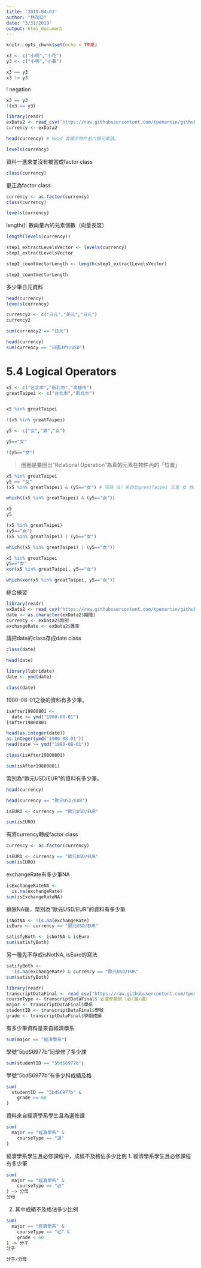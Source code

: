 ```yaml
---
title: '2019-04-03'
author: "林茂廷"
date: "3/31/2019"
output: html_document
---
```


```r
knitr::opts_chunk$set(echo = TRUE)
```


```r
x3 <- c("小明","小花")
y3 <- c("小明","小華")
```

```r
x3 == y3
x3 != y3
```

! negation
```r
x3 == y3
!(x3 == y3)
```

```r
library(readr)
exData2 <- read_csv("https://raw.githubusercontent.com/tpemartin/github-data/master/exData2.csv")
currency <- exData2
```

```r
head(currency) # head 會顯示物件前六個元素值。
```
```r
levels(currency)
```


資料一進來並沒有被當成factor class
```r
class(currency)
```

更正為factor class
```r
currency <- as.factor(currency)
class(currency)
```


```r
levels(currency)
```

length(): 數向量內的元素個數（向量長度）
```r
length(levels(currency))
```

```r
step1_extractLevelsVector <- levels(currency)
step1_extractLevelsVector
```

```r
step2_countVectorLength <- length(step1_extractLevelsVector)
```

```r
step2_countVectorLength
```

多少筆日元資料

```r
head(currency)
levels(currency)
```

```r
currency2 <- c("日元","美元","日元")
currency2
```

```r
sum(currency2 == "日元")
```

```r
head(currency)
sum(currency == "日圓JPY/USD")
```

# 5.4 Logical Operators

```r
x5 <- c("台北市","新北市","高雄市")
greatTaipei <- c("台北市","新北市")


x5 %in% greatTaipei
```



```r
!(x5 %in% greatTaipei)
```

```r
y5 <- c("女","男","女")

y5=="女"
```







```r
!(y5=="女")
```

> 圈圏是要圏出"Relational Operation"為真的元素在物件內的「位置」

```r
x5 %in% greatTaipei
y5 == "女"
(x5 %in% greatTaipei) & (y5=="女") # 同時（&）來自於greatTaipei 又是 女 性。
```

```r
which((x5 %in% greatTaipei) & (y5=="女"))
```

```r
x5
y5
```

```r
(x5 %in% greatTaipei)
(y5=="女")
(x5 %in% greatTaipei) | (y5=="女")
```


```r
which((x5 %in% greatTaipei) | (y5=="女"))
```

```r
x5 %in% greatTaipei
y5=="女"
xor(x5 %in% greatTaipei, y5=="女")
```



```r
which(xor(x5 %in% greatTaipei, y5=="女"))
```


綜合練習
```r
library(readr)
exData2 <- read_csv("https://raw.githubusercontent.com/tpemartin/github-data/master/exData2.csv")
date <- as.character(exData2$期間)
currency <- exData2$幣別
exchangeRate <- exData2$匯率
```

請把date的class存成date class
```r
class(date)
```

```r
head(date)
```

```r
library(lubridate)
date <- ymd(date)
```

```r
class(date)
```

1980-08-01之後的資料有多少筆。

```r
isAfter19800801 <-
  date >= ymd("1980-08-01")
isAfter19800801
```


```r
head(as.integer(date))
as.integer(ymd("1980-08-01"))
head(date >= ymd("1980-08-01"))
```

```r
class(isAfter19800801)
```

```r
sum(isAfter19800801)
```


幣別為“歐元USD/EUR”的資料有多少筆。
```r
head(currency)

```

```r
head(currency == "歐元USD/EUR")

isEURO <- currency == "歐元USD/EUR"
```

```r
sum(isEURO)
```


有將currency轉成factor class
```r
currency <- as.factor(currency)
```

```r
isEURO <- currency == "歐元USD/EUR"
sum(isEURO)
```

exchangeRate有多少筆NA
```r
isExchangeRateNA <-
  is.na(exchangeRate)
sum(isExchangeRateNA)
```

排除NA後，幣別為“歐元USD/EUR”的資料有多少筆

```r
isNotNA <- !is.na(exchangeRate)
isEuro <- currency == "歐元USD/EUR"
```


```r
satisfyBoth <- isNotNA & isEuro
sum(satisfyBoth)
```

另一種先不存成isNotNA, isEuro的寫法
```r
satifyBoth <-
  !is.na(exchangeRate) & currency == "歐元USD/EUR"
sum(satisfyBoth)
```


```r
library(readr)
transcriptDataFinal <- read_csv("https://raw.githubusercontent.com/tpemartin/github-data/master/transcriptDataFinal.csv")
courseType <- transcriptDataFinal$`必選修類別（必∕選∕通）`
major <- transcriptDataFinal$學系
studentID <- transcriptDataFinal$學號
grade <- transcriptDataFinal$學期成績
```

有多少筆資料是來自經濟學系
```r
sum(major == "經濟學系")
```

學號“5bdS6977b”同學修了多少課
```r
sum(studentID == "5bdS6977b")
```

學號“5bdS6977b”有多少科成績及格
```r
sum(
  studentID == "5bdS6977b" &
    grade >= 60
)
```

資料來自經濟學系學生且為選修課
```r
sum(
  major == "經濟學系" &
    courseType == "選"
)
```

經濟學系學生且必修課程中，成經不及格佔多少比例
1. 經濟學系學生且必修課程有多少筆
```r
sum(
  major == "經濟學系" &
    courseType == "必"
) -> 分母
分母
```

2. 其中成績不及格佔多少比例
```r
sum(
  major == "經濟學系" &
    courseType == "必" &
    grade < 60
) -> 分子
分子
```

```r
分子/分母
```













































